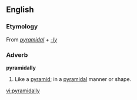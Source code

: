 ==English==

===Etymology===
From ''[[pyramidal]]'' + ''[[-ly]]''

===Adverb===
'''pyramidally'''

# Like a [[pyramid]]; in a [[pyramidal]] manner or shape.

[[vi:pyramidally]]